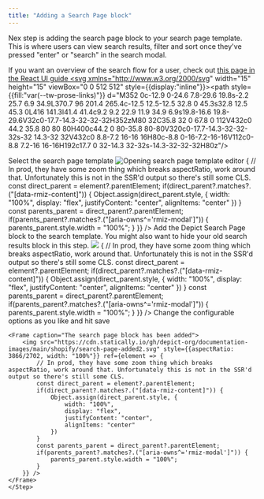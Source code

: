 ```yaml
---
title: "Adding a Search Page block"
---
```


Nex step is adding the search page block to your search page template. This is where users can view search results, filter and sort once they've pressed "enter" or "search" in the search modal.

If you want an overview of the search flow for a user, check out <a href="/react-ui-guide/search/overview" target="_blank">this page in the React UI guide <svg xmlns="http://www.w3.org/2000/svg" width="15" height="15" viewBox="0 0 512 512" style={{display:"inline"}}><path style={{fill:"var(--tw-prose-links)"}} d="M352 0c-12.9 0-24.6 7.8-29.6 19.8s-2.2 25.7 6.9 34.9L370.7 96 201.4 265.4c-12.5 12.5-12.5 32.8 0 45.3s32.8 12.5 45.3 0L416 141.3l41.4 41.4c9.2 9.2 22.9 11.9 34.9 6.9s19.8-16.6 19.8-29.6V32c0-17.7-14.3-32-32-32H352zM80 32C35.8 32 0 67.8 0 112V432c0 44.2 35.8 80 80 80H400c44.2 0 80-35.8 80-80V320c0-17.7-14.3-32-32-32s-32 14.3-32 32V432c0 8.8-7.2 16-16 16H80c-8.8 0-16-7.2-16-16V112c0-8.8 7.2-16 16-16H192c17.7 0 32-14.3 32-32s-14.3-32-32-32H80z"/></svg></a>

<Steps>
    <Step title="First Step">
        Select the search page template
        <Frame caption="Click to enlarge">
            <img src="https://cdn.statically.io/gh/depict-org/documentation-images/main/shopify/selecting-search-template2.svg" alt="Opening search page template editor" style={{aspectRatio: 3900/2157, width: "100%"}} ref={element => {
                // In prod, they have some zoom thing which breaks aspectRatio, work around that. Unfortunately this is not in the SSR'd output so there's still some CLS.
                const direct_parent = element?.parentElement;
                if(direct_parent?.matches?.("[data-rmiz-content]")) {
                    Object.assign(direct_parent.style, {
                        width: "100%",
                        display: "flex",
                        justifyContent: "center",
                        alignItems: "center"
                    })
                }
                const parents_parent = direct_parent?.parentElement;
                if(parents_parent?.matches?.("[aria-owns^='rmiz-modal']")) {
                    parents_parent.style.width = "100%";
                }
            }} />
        </Frame>
    </Step>
    <Step title="Second Step">
    Add the Depict Search Page block to the search template.
    You might also want to hide your old search results block in this step.
    <Frame caption="Adding a search page block to the search template" style={{maxWidth: "500px"}}>
        <img src="https://cdn.statically.io/gh/depict-org/documentation-images/main/shopify/adding-search-block2.svg" style={{aspectRatio: 1280/2240, width: "100%",}} ref={element => {
            // In prod, they have some zoom thing which breaks aspectRatio, work around that. Unfortunately this is not in the SSR'd output so there's still some CLS.
            const direct_parent = element?.parentElement;
            if(direct_parent?.matches?.("[data-rmiz-content]")) {
                Object.assign(direct_parent.style, {
                    width: "100%",
                    display: "flex",
                    justifyContent: "center",
                    alignItems: "center"
                })
            }
            const parents_parent = direct_parent?.parentElement;
            if(parents_parent?.matches?.("[aria-owns^='rmiz-modal']")) {
                parents_parent.style.width = "100%";
            }
        }} />
    </Frame>
    </Step>
    <Step title="Done">
    Change the configurable options as you like and hit save

    <Frame caption="The search page block has been added">
        <img src="https://cdn.statically.io/gh/depict-org/documentation-images/main/shopify/search-page-added2.svg" style={{aspectRatio: 3866/2702, width: "100%"}} ref={element => {
            // In prod, they have some zoom thing which breaks aspectRatio, work around that. Unfortunately this is not in the SSR'd output so there's still some CLS.
            const direct_parent = element?.parentElement;
            if(direct_parent?.matches?.("[data-rmiz-content]")) {
                Object.assign(direct_parent.style, {
                    width: "100%",
                    display: "flex",
                    justifyContent: "center",
                    alignItems: "center"
                })
            }
            const parents_parent = direct_parent?.parentElement;
            if(parents_parent?.matches?.("[aria-owns^='rmiz-modal']")) {
                parents_parent.style.width = "100%";
            }
        }} />
    </Frame>
    </Step>
</Steps>

